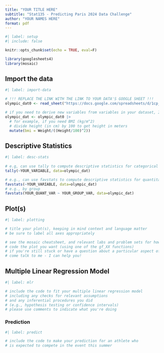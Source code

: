 ```yaml
---
title: "YOUR TITLE HERE"
subtitle: "Stat135 - Predicting Paris 2024 Data Challenge"
author: "YOUR NAMES HERE"
format: pdf
---
```


```r
#| label: setup
#| include: false

knitr::opts_chunk$set(echo = TRUE, eval=F)

library(googlesheets4)
library(mosaic)
```

## Import the data

```r
#| label: import-data

# !!! REPLACE THE LINK WITH THE LINK TO YOUR DATA'S GOOGLE SHEET !!!
olympic_dat0 <- read_sheet("https://docs.google.com/spreadsheets/d/1cp_VmpyfBeZnY-pYvJ782MA-eOalwcErmH5l8qW3E8E/edit#gid=26032386")

# if you need to derive new variables from variables in your dataset, I can help you!
olympic_dat <- olympic_dat0 |>
  # for example, if you need BMI (kg/m^2)
  # divide height (in cm) by 100 to get height in meters
  mutate(bmi = Weight/((Height/100)^2))
```

## Descriptive Statistics

```r
#| label: desc-stats
 
# e.g, can use tally to compute descriptive statistics for categorical variables
tally(~YOUR_VARIABLE, data=olympic_dat)

# e.g., can use favstats to compute descriptive statistics for quantitative variables
favstats(~YOUR_VARIABLE, data=olympic_dat)
# e.g., by group
favstats(YOUR_QUANT_VAR ~ YOUR_GROUP_VAR, data=olympic_dat)
```

## Plot(s)

```r
#| label: plotting

# title your plot(s), keeping in mind context and language matter
# be sure to label all axes appropriately 

# see the mosaic cheatsheet, and relevant labs and problem sets for how to
# code the plot you want (using one of the gf_XX functions)
# if you're still stuck or have a question about a particular aspect of the plot,
# come talk to me - I can help you!
```


## Multiple Linear Regression Model 

```r
#| label: mlr

# include the code to fit your multiple linear regression model 
# including any checks for relevant assumptions
# and any inferential procedures you did 
# (e.g., hypothesis testing or confidence intervals)
# please use comments to indicate what you're doing
```

### Prediction

```r
#| label: predict

# include the code to make your prediction for an athlete who
# is expected to compete in the event this summer

```

